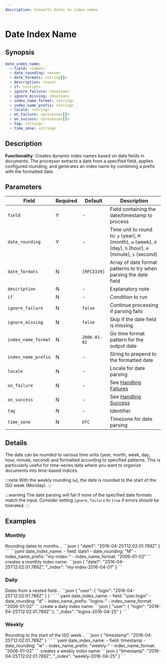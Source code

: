 ```yaml
---
description: Converts dates to index names
---
```


# Date Index Name

## Synopsis

```yaml {2,3}
date_index_name:
  - field: <ident>
  - date_rounding: <enum>
  - date_formats: <string[]>
  - description: <text>
  - if: <script>
  - ignore_failure: <boolean>
  - ignore_missing: <boolean>
  - index_name_format: <string>
  - index_name_prefix: <string>
  - locale: <string>
  - on_failure: <processor[]>
  - on_success: <processor[]>
  - tag: <string>
  - time_zone: <string>
```

## Description

**Functionality**: Creates dynamic index names based on date fields in documents. The processor extracts a date from a specified field, applies configured rounding, and generates an index name by combining a prefix with the formatted date.

## Parameters

|Field|Required|Default|Description|
|---|---|---|---|
|`field`|Y|-|Field containing the date/timestamp to process|
|`date_rounding`|Y|-|Time unit to round to: `y` (year), `M` (month), `w` (week), `d` (day), `h` (hour), `m` (minute), `s` (second)|
|`date_formats`|N|`[RFC3339]`|Array of date format patterns to try when parsing the date field|
|`description`|N|-|Explanatory note|
|`if`|N|-|Condition to run|
|`ignore_failure`|N|`false`|Continue processing if parsing fails|
|`ignore_missing`|N|`false`|Skip if the date field is missing|
|`index_name_format`|N|`2006-01-02`|Go time format pattern for the output date|
|`index_name_prefix`|N|-|String to prepend to the formatted date|
|`locale`|N|-|Locale for date parsing|
|`on_failure`|N|-|See [Handling Failures](../handling-failures.mdx)|
|`on_success`|N|-|See [Handling Success](../handling-success.mdx)|
|`tag`|N|-|Identifier|
|`time_zone`|N|`UTC`|Timezone for date parsing|

## Details

The date can be rounded to various time units (year, month, week, day, hour, minute, second) and formatted according to specified patterns. This is particularly useful for time-series data where you want to organize documents into time-based indices.

:::note
With the weekly rounding (`w`), the date is rounded to the start of the ISO week (Monday).
:::

:::warning
The date parsing will fail if none of the specified date formats match the input. Consider setting `ignore_failure` to `true` if errors should be tolerated.
:::

## Examples

### Monthly

<ExampleGrid>
  <CommentCol>
    Rounding dates to months...
  </CommentCol>
  <CodeCol>
    ```json
    {
      "date1": "2016-04-25T12:02:01.789Z"
    }
    ```
    ```yaml
    date_index_name:
      - field: date1
      - date_rounding: "M"
      - index_name_prefix: "my-index-"
      - index_name_format: "2006-01-02"
    ```
  </CodeCol>
  <CommentCol>
    creates a monthly index name:
  </CommentCol>
  <CodeCol>
    ```json
    {
      "date1": "2016-04-25T12:02:01.789Z",
      "_index": "my-index-2016-04-01"
    }
    ```
  </CodeCol>
</ExampleGrid>

### Daily

<ExampleGrid>
  <CommentCol>
    Dates from a nested field...
  </CommentCol>
  <CodeCol>
    ```json
    {
      "user": {
        "login": "2016-04-25T12:02:01.789Z"
      }
    }
    ```
    ```yaml
    date_index_name:
      - field: "user.login"
      - date_rounding: "d"
      - index_name_prefix: "logins-"
      - index_name_format: "2006-01-02"
    ```
  </CodeCol>
  <CommentCol>
    create a daily index name:
  </CommentCol>
  <CodeCol>
    ```json
    {
      "user": {
        "login": "2016-04-25T12:02:01.789Z"
      },
      "_index": "logins-2016-04-25"
    }
    ```
  </CodeCol>
</ExampleGrid>

### Weekly

<ExampleGrid>
  <CommentCol>
    Rounding to the start of the ISO week...
  </CommentCol>
  <CodeCol>
    ```json
    {
      "timestamp": "2016-04-25T12:02:01.789Z"
    }
    ```
    ```yaml
    date_index_name:
      - field: timestamp
      - date_rounding: "w"
      - index_name_prefix: "weekly-"
      - index_name_format: "2006-01-02"
    ```
  </CodeCol>
  <CommentCol>
    creates a weekly index name:
  </CommentCol>
  <CodeCol>
    ```json
    {
      "timestamp": "2016-04-25T12:02:01.789Z",
      "_index": "weekly-2016-04-25"
    }
    ```
  </CodeCol>
</ExampleGrid>
